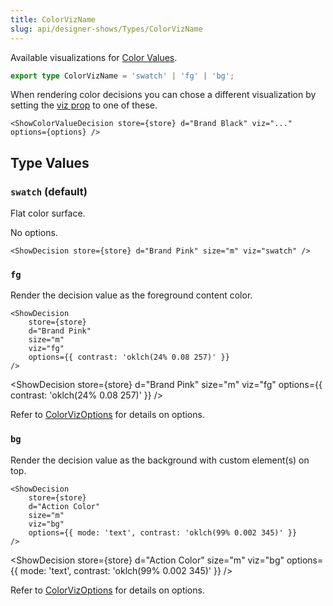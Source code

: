 ```yaml
---
title: ColorVizName
slug: api/designer-shows/Types/ColorVizName
---
```





Available visualizations for [Color Values](/integrations/Astro/Composable/Values/#showcolorvalue).

```ts
export type ColorVizName = 'swatch' | 'fg' | 'bg';
```

When rendering color decisions you can chose a different visualization by
setting the [viz prop](/integrations/Astro/Props#-viz-true-boolean--string) to one of these.

```mdx
<ShowColorValueDecision store={store} d="Brand Black" viz="..." options={options} />
```

## Type Values

### `swatch` (default)

Flat color surface.

No options.

```mdx
<ShowDecision store={store} d="Brand Pink" size="m" viz="swatch" />
```

<ShowDecision store={store} d="Brand Pink" size="m" viz="swatch" />

### `fg`

Render the decision value as the foreground content color.

```mdx
<ShowDecision
    store={store}
    d="Brand Pink"
    size="m"
    viz="fg"
    options={{ contrast: 'oklch(24% 0.08 257)' }}
/>
```

<ShowDecision
    store={store}
    d="Brand Pink"
    size="m"
    viz="fg"
    options={{ contrast: 'oklch(24% 0.08 257)' }}
/>

Refer to [ColorVizOptions](/api/designer-shows/Types/ColorVizOptions/) for details on options.

### `bg`

Render the decision value as the background with custom element(s) on top.

```mdx
<ShowDecision
    store={store}
    d="Action Color"
    size="m"
    viz="bg"
    options={{ mode: 'text', contrast: 'oklch(99% 0.002 345)' }}
/>
```

<ShowDecision
    store={store}
    d="Action Color"
    size="m"
    viz="bg"
    options={{ mode: 'text', contrast: 'oklch(99% 0.002 345)' }}
/>

Refer to [ColorVizOptions](/api/designer-shows/Types/ColorVizOptions/) for details on options.
